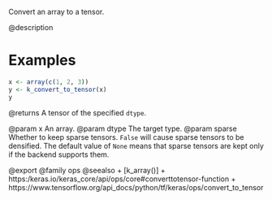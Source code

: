 Convert an array to a tensor.

@description

# Examples
```r
x <- array(c(1, 2, 3))
y <- k_convert_to_tensor(x)
y
```

@returns
A tensor of the specified `dtype`.

@param x An array.
@param dtype The target type.
@param sparse Whether to keep sparse tensors. `False` will cause sparse
    tensors to be densified. The default value of `None` means that
    sparse tensors are kept only if the backend supports them.

@export
@family ops
@seealso
+ [k_array()]
+ https:/keras.io/keras_core/api/ops/core#converttotensor-function
+ https://www.tensorflow.org/api_docs/python/tf/keras/ops/convert_to_tensor
